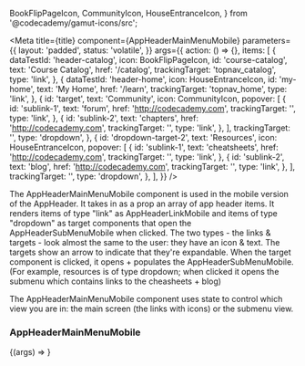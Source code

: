   BookFlipPageIcon,
  CommunityIcon,
  HouseEntranceIcon,
} from '@codecademy/gamut-icons/src';


<Meta
  title={title}
  component={AppHeaderMainMenuMobile}
  parameters={{
    layout: 'padded',
    status: 'volatile',
  }}
  args={{
    action: () => {},
    items: [
      {
        dataTestId: 'header-catalog',
        icon: BookFlipPageIcon,
        id: 'course-catalog',
        text: 'Course Catalog',
        href: '/catalog',
        trackingTarget: 'topnav_catalog',
        type: 'link',
      },
      {
        dataTestId: 'header-home',
        icon: HouseEntranceIcon,
        id: 'my-home',
        text: 'My Home',
        href: '/learn',
        trackingTarget: 'topnav_home',
        type: 'link',
      },
      {
        id: 'target',
        text: 'Community',
        icon: CommunityIcon,
        popover: [
          {
            id: 'sublink-1',
            text: 'forum',
            href: 'http://codecademy.com',
            trackingTarget: '',
            type: 'link',
          },
          {
            id: 'sublink-2',
            text: 'chapters',
            href: 'http://codecademy.com',
            trackingTarget: '',
            type: 'link',
          },
        ],
        trackingTarget: '',
        type: 'dropdown',
      },
      {
        id: 'dropdown-target-2',
        text: 'Resources',
        icon: HouseEntranceIcon,
        popover: [
          {
            id: 'sublink-1',
            text: 'cheatsheets',
            href: 'http://codecademy.com',
            trackingTarget: '',
            type: 'link',
          },
          {
            id: 'sublink-2',
            text: 'blog',
            href: 'http://codecademy.com',
            trackingTarget: '',
            type: 'link',
          },
        ],
        trackingTarget: '',
        type: 'dropdown',
      },
    ],
  }}
/>

The AppHeaderMainMenuMobile component is used in the mobile version of the AppHeader. It takes in as a prop an array of app header items. It renders items of type "link" as <LinkTo kind="Labs/Experimental/Molecules/AppHeaderLinkMobile" story="AppHeaderLinkMobile">AppHeaderLinkMobile</LinkTo> and items of type "dropdown" as target components that open the <LinkTo kind="Labs/Experimental/Molecules/AppHeaderSubMenuMobile" story="AppHeaderSubMenuMobile">AppHeaderSubMenuMobile</LinkTo> when clicked. The two types - the links & targets - look almost the same to the user: they have an icon & text. The targets show an arrow to indicate that they're expandable. When the target component is clicked, it opens + populates the AppHeaderSubMenuMobile. (For example, resources is of type dropdown; when clicked it opens the submenu which contains links to the cheasheets + blog)

The AppHeaderMainMenuMobile component uses state to control which view you are in: the main screen (the links with icons) or the submenu view.

### AppHeaderMainMenuMobile

<Canvas>
  <Story name="AppHeaderMainMenuMobile">
    {(args) => <AppHeaderMainMenuMobile {...args} />}
  </Story>
</Canvas>

<PropsTable story="AppHeaderMainMenuMobile" />
